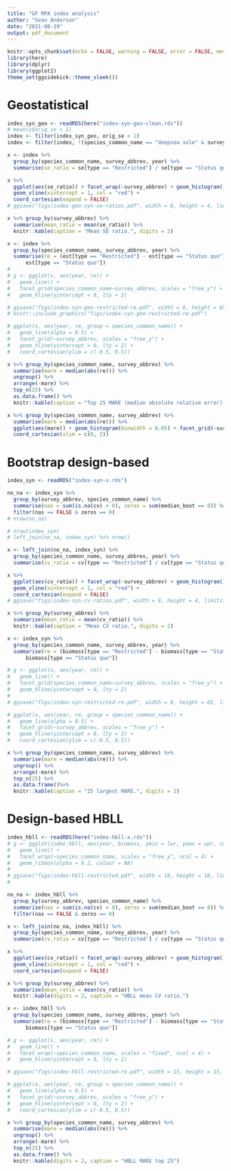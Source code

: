 ```yaml
---
title: "GF MPA index analysis"
author: "Sean Anderson"
date: "2021-08-19"
output: pdf_document
---
```


```r
knitr::opts_chunk$set(echo = FALSE, warning = FALSE, error = FALSE, message = FALSE)
library(here)
library(dplyr)
library(ggplot2)
theme_set(ggsidekick::theme_sleek())
```


# Geostatistical

```r
index_syn_geo <- readRDS(here("index-syn-geo-clean.rds"))
# mean(y$orig_se < 1)
index <- filter(index_syn_geo, orig_se < 1)
index <- filter(index, !(species_common_name == "deepsea sole" & survey_abbrev == "SYN WCHG" & year == 2020))
```

```r
x <- index %>%
  group_by(species_common_name, survey_abbrev, year) %>%
  summarise(se_ratio = se[type == "Restricted"] / se[type == "Status quo"])

x %>%
  ggplot(aes(se_ratio)) + facet_wrap(~survey_abbrev) + geom_histogram() +
  geom_vline(xintercept = 1, col = "red") +
  coord_cartesian(expand = FALSE)
# ggsave("figs/index-geo-syn-se-ratios.pdf", width = 8, height = 4, limitsize = FALSE)
```

```r
x %>% group_by(survey_abbrev) %>%
  summarise(mean_ratio = mean(se_ratio)) %>% 
  knitr::kable(caption = "Mean SE ratio.", digits = 2)
```

```r
x <- index %>%
  group_by(species_common_name, survey_abbrev, year) %>%
  summarise(re = (est[type == "Restricted"] - est[type == "Status quo"]) /
      est[type == "Status quo"])
# 
# g <- ggplot(x, aes(year, re)) +
#   geom_line() +
#   facet_grid(species_common_name~survey_abbrev, scales = "free_y") +
#   geom_hline(yintercept = 0, lty = 2)

# ggsave("figs/index-syn-geo-restricted-re.pdf", width = 8, height = 65, limitsize = FALSE)
# knitr::include_graphics("figs/index-syn-geo-restricted-re.pdf")
```

```r
# ggplot(x, aes(year, re, group = species_common_name)) +
#   geom_line(alpha = 0.5) +
#   facet_grid(~survey_abbrev, scales = "free_y") +
#   geom_hline(yintercept = 0, lty = 2) +
#   coord_cartesian(ylim = c(-0.5, 0.5))

x %>% group_by(species_common_name, survey_abbrev) %>%
  summarise(mare = median(abs(re))) %>%
  ungroup() %>%
  arrange(-mare) %>%
  top_n(25) %>%
  as.data.frame() %>% 
  knitr::kable(caption = "Top 25 MARE (median absolute relative error).", digits = 2)
```

```r
x %>% group_by(species_common_name, survey_abbrev) %>%
  summarise(mare = median(abs(re))) %>%
  ggplot(aes(mare)) + geom_histogram(binwidth = 0.05) + facet_grid(~survey_abbrev) +
  coord_cartesian(xlim = c(0, 2))
```

# Bootstrap design-based

```r
index_syn <- readRDS("index-syn-x.rds")
```

```r
no_na <- index_syn %>%
  group_by(survey_abbrev, species_common_name) %>%
  summarise(nas = sum(is.na(cv) > 0), zeros = sum(median_boot == 0)) %>%
  filter(nas == FALSE & zeros == 0)
# nrow(no_na)

# nrow(index_syn)
# left_join(no_na, index_syn) %>% nrow()

x <- left_join(no_na, index_syn) %>%
  group_by(species_common_name, survey_abbrev, year) %>%
  summarise(cv_ratio = cv[type == "Restricted"] / cv[type == "Status quo"])

x %>%
  ggplot(aes(cv_ratio)) + facet_wrap(~survey_abbrev) + geom_histogram() +
  geom_vline(xintercept = 1, col = "red") +
  coord_cartesian(expand = FALSE)
# ggsave("figs/index-syn-cv-ratios.pdf", width = 8, height = 4, limitsize = FALSE)
```

```r
x %>% group_by(survey_abbrev) %>%
  summarise(mean_ratio = mean(cv_ratio)) %>% 
  knitr::kable(caption = "Mean CV ratio.", digits = 2)
```

```r
x <- index_syn %>%
  group_by(species_common_name, survey_abbrev, year) %>%
  summarise(re = (biomass[type == "Restricted"] - biomass[type == "Status quo"]) /
      biomass[type == "Status quo"])

# g <- ggplot(x, aes(year, re)) +
#   geom_line() +
#   facet_grid(species_common_name~survey_abbrev, scales = "free_y") +
#   geom_hline(yintercept = 0, lty = 2)
# 
# ggsave("figs/index-syn-restricted-re.pdf", width = 8, height = 65, limitsize = FALSE)

# ggplot(x, aes(year, re, group = species_common_name)) +
#   geom_line(alpha = 0.5) +
#   facet_grid(~survey_abbrev, scales = "free_y") +
#   geom_hline(yintercept = 0, lty = 2) +
#   coord_cartesian(ylim = c(-0.5, 0.5))

x %>% group_by(species_common_name, survey_abbrev) %>%
  summarise(mare = median(abs(re))) %>%
  ungroup() %>%
  arrange(-mare) %>%
  top_n(25) %>%
  as.data.frame()%>% 
  knitr::kable(caption = "25 largest MARE.", digits = 2)
```

# Design-based HBLL

```r
index_hbll <- readRDS(here("index-hbll-x.rds"))
# g <- ggplot(index_hbll, aes(year, biomass, ymin = lwr, ymax = upr, colour = type, fill = type)) +
#   geom_line() +
#   facet_wrap(~species_common_name, scales = "free_y", ncol = 4) +
#   geom_ribbon(alpha = 0.2, colour = NA)
# 
# ggsave("figs/index-hbll-restricted.pdf", width = 18, height = 18, limitsize = FALSE)
# 

no_na <- index_hbll %>%
  group_by(survey_abbrev, species_common_name) %>%
  summarise(nas = sum(is.na(cv) > 0), zeros = sum(median_boot == 0)) %>%
  filter(nas == FALSE & zeros == 0)

x <- left_join(no_na, index_hbll) %>%
  group_by(species_common_name, survey_abbrev, year) %>%
  summarise(cv_ratio = cv[type == "Restricted"] / cv[type == "Status quo"])

x %>%
  ggplot(aes(cv_ratio)) + facet_wrap(~survey_abbrev) + geom_histogram() +
  geom_vline(xintercept = 1, col = "red") +
  coord_cartesian(expand = FALSE)
```

```r
x %>% group_by(survey_abbrev) %>%
  summarise(mean_ratio = mean(cv_ratio)) %>% 
  knitr::kable(digits = 2, caption = "HBLL mean CV ratio.")
```

```r
x <- index_hbll %>%
  group_by(species_common_name, survey_abbrev, year) %>%
  summarise(re = (biomass[type == "Restricted"] - biomass[type == "Status quo"]) /
      biomass[type == "Status quo"])

# g <- ggplot(x, aes(year, re)) +
#   geom_line() +
#   facet_wrap(~species_common_name, scales = "fixed", ncol = 4) +
#   geom_hline(yintercept = 0, lty = 2)

# ggsave("figs/index-hbll-restricted-re.pdf", width = 15, height = 15, limitsize = FALSE)

# ggplot(x, aes(year, re, group = species_common_name)) +
#   geom_line(alpha = 0.5) +
#   facet_grid(~survey_abbrev, scales = "free_y") +
#   geom_hline(yintercept = 0, lty = 2) +
#   coord_cartesian(ylim = c(-0.5, 0.5))

x %>% group_by(species_common_name, survey_abbrev) %>%
  summarise(mare = median(abs(re))) %>%
  ungroup() %>%
  arrange(-mare) %>%
  top_n(25) %>%
  as.data.frame() %>% 
  knitr::kable(digits = 2, caption = "HBLL MARE top 25")
```


